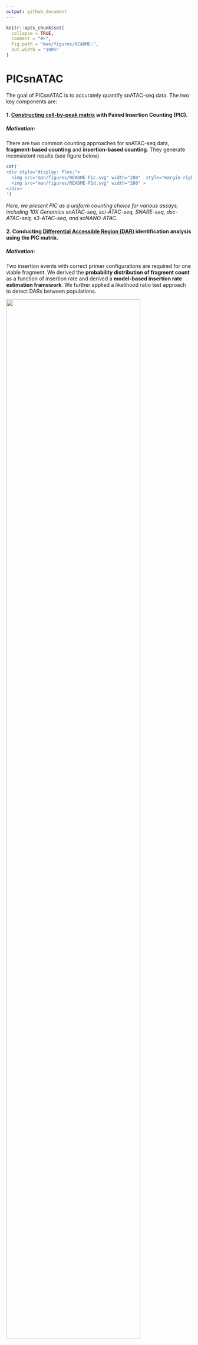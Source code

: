 ```yaml
---
output: github_document
---
```


<!-- README.md is generated from README.Rmd. Please edit that file -->

```r
knitr::opts_chunk$set(
  collapse = TRUE,
  comment = "#>",
  fig.path = "man/figures/README-",
  out.width = "100%"
)
```

# PICsnATAC

<!-- badges: start -->

<!-- badges: end -->

The goal of PICsnATAC is to accurately quantify snATAC-seq data. The two key components are: 

#### 1. <span style="text-decoration:underline">Constructing cell-by-peak matrix</span> with Paired Insertion Counting (PIC). 

##### **Motivation**:

There are two common counting approaches for snATAC-seq data, **fragment-based counting** and **insertion-based counting**. They generate inconsistent results (see figure below).

```r
cat('
<div style="display: flex;">
  <img src="man/figures/README-F1c.svg" width="280"  style="margin-right: 10px;">
  <img src="man/figures/README-F1d.svg" width="280" >
</div>
')
```


_Here, we present PIC as a uniform counting choice for various assays, including 10X Genomics snATAC-seq, sci-ATAC-seq, SNARE-seq, dsc-ATAC-seq, s3-ATAC-seq, and scNANO-ATAC._

#### 2. Conducting <span style="text-decoration:underline">Differential Accessible Region (DAR)</span> identification analysis using the PIC matrix. 

##### **Motivation**: 

Two insertion events with correct primer configurations are required for one viable fragment. We derived the **probability distribution of fragment count** as a function of insertion rate and derived a **model-based insertion rate estimation framework**. We further applied a likelihood ratio test approach to detect DARs between populations. 

![ ](man/figures/README-F1a.png){width=85%}

_Building upon our model-based insertion rate estimation framework, this analysis provides a more sensitive test of DAR between cell groups (cell types)._ 

## Dependencies

Please install the dependent libraries by running the following codes
``` r
install.packages('data.table') ## (please make sure it is newer than 1.8)
if (!require("BiocManager", quietly = TRUE))
    install.packages("BiocManager")
BiocManager::install("GenomicRanges")
```


## Installation

You can install the most up-to-date version of PICsnATAC from [GitHub](https://github.com/Zhen-Miao/PIC-snATAC) with:

``` r
# install.packages("devtools")
devtools::install_github("Zhen-Miao/PICsnATAC")
```
PIC-snATAC is a light-weight package. Installation typically takes <5 min.

## Example

This is a basic example which shows you how to construct PIC-based cell by peak matrix:

```r
library("PICsnATAC")

pic_matrix <- PIC_counting(cells, fragment_tsv_gz_file_location, peak_sets)
```

## Vignette and Interactive Notebooks

Notebook 1: [Run PIC counting on PBMC data.](https://github.com/Zhen-Miao/PIC-snATAC/blob/main/vignettes/Run_PIC_counting_on_pbmc_3k_data.ipynb)

Notebook 2: [Run PIC DAR on SNARE-seq2 brain  data.](https://github.com/Zhen-Miao/PIC-snATAC/blob/main/vignettes/Run_PIC_on_human_brain_data.ipynb)

_You can run the above notebooks with Google Colab (processed example data and link provided), but it is recommended that you run it using computing cluster for large datasets_

Vignette 1: [PIC counting from Cell Ranger output.](https://htmlpreview.github.io/?https://github.com/Zhen-Miao/PIC-snATAC/blob/main/vignettes/vignette-1----PIC-counting-with-10X-Cell-Ranger-output.html)

Vignette 2: [PIC counting in Seurat/Signac workflow.](https://htmlpreview.github.io/?https://github.com/Zhen-Miao/PIC-snATAC/blob/main/vignettes/vignette-2----PIC-counting-in-Seurat-workflow.html)

Vignette 3: [PIC counting in ArchR workflow.](https://htmlpreview.github.io/?https://github.com/Zhen-Miao/PIC-snATAC/blob/main/vignettes/vignette-3----PIC-counting-in-ArchR-workflow.html)

vignette 4: [PIC counting with dsc-ATAC-seq data.](https://htmlpreview.github.io/?https://github.com/Zhen-Miao/PIC-snATAC/blob/main/vignettes/vignette-4----PIC-counting-with-dsc-ATAC-seq-data.html)

vignette 5: [DAR test with PIC parametric test framework.](https://htmlpreview.github.io/?https://github.com/Zhen-Miao/PIC-snATAC/blob/main/vignettes/vignette-5----DAR-analysis-with-PIC-parametric-framework.html)
